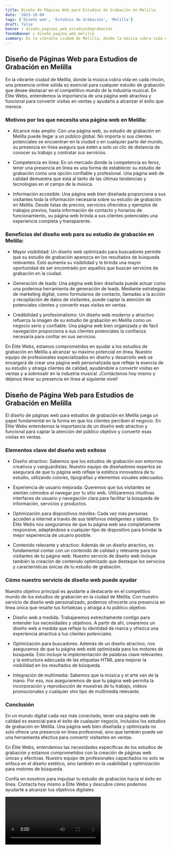 ```yaml
---
title: Diseño de Páginas Web para Estudios de Grabación en Melilla
date: '2023-10-04'
tags: ['Diseño web', 'Estudios de Grabación', 'Melilla']
draft: false
banner : diseño_paginas_web_estudiosdegrabación
fondoBanner : diseño_pagina_web_melilla
summary: En la vibrante ciudad de Melilla, donde la música cobra vida en cada rincón, una presencia online sólida es esencial para cualquier estudio de grabación que desee destacar en el competitivo mundo de la industria musical. En Élite Webs, entendemos la importancia de una página web atractiva y funcional para convertir visitas en ventas y ayudarlo a alcanzar el éxito que merece.
---
```


## Diseño de Páginas Web para Estudios de Grabación en Melilla

En la vibrante ciudad de Melilla, donde la música cobra vida en cada rincón, una presencia online sólida es esencial para cualquier estudio de grabación que desee destacar en el competitivo mundo de la industria musical. En Élite Webs, entendemos la importancia de una página web atractiva y funcional para convertir visitas en ventas y ayudarlo a alcanzar el éxito que merece.

### Motivos por los que necesita una página web en Melilla:

- Alcance más amplio: Con una página web, su estudio de grabación en Melilla puede llegar a un público global. No importa si sus clientes potenciales se encuentran en la ciudad o en cualquier parte del mundo, su presencia en línea asegura que estén a solo un clic de distancia de conocer su trabajo y contratar sus servicios.

- Competencia en línea: En un mercado donde la competencia es feroz, tener una presencia en línea es una forma de establecer su estudio de grabación como una opción confiable y profesional. Una página web de calidad demuestra que está al tanto de las últimas tendencias y tecnologías en el campo de la música.

- Información accesible: Una página web bien diseñada proporciona a sus visitantes toda la información necesaria sobre su estudio de grabación en Melilla. Desde listas de precios, servicios ofrecidos y ejemplos de trabajos previos, hasta información de contacto y horarios de funcionamiento, su página web brinda a sus clientes potenciales una experiencia completa y transparente.

### Beneficios del diseño web para su estudio de grabación en Melilla:

- Mayor visibilidad: Un diseño web optimizado para buscadores permite que su estudio de grabación aparezca en los resultados de búsqueda relevantes. Esto aumenta su visibilidad y le brinda una mayor oportunidad de ser encontrado por aquellos que buscan servicios de grabación en la ciudad.

- Generación de leads: Una página web bien diseñada puede actuar como una poderosa herramienta de generación de leads. Mediante estrategias de marketing digital, como formularios de contacto, llamadas a la acción y recopilación de datos de visitantes, puede captar la atención de potenciales clientes y convertir esas visitas en ventas.

- Credibilidad y profesionalismo: Un diseño web moderno y atractivo refuerza la imagen de su estudio de grabación en Melilla como un negocio serio y confiable. Una página web bien organizada y de fácil navegación proporciona a sus clientes potenciales la confianza necesaria para confiar en sus servicios.

En Élite Webs, estamos comprometidos en ayudar a los estudios de grabación en Melilla a alcanzar su máximo potencial en línea. Nuestro equipo de profesionales especializados en diseño y desarrollo web se encargará de crear una página web personalizada que refleje la esencia de su estudio y atraiga clientes de calidad, ayudándole a convertir visitas en ventas y a sobresalir en la industria musical. ¡Contáctenos hoy mismo y déjenos llevar su presencia en línea al siguiente nivel!

<GifSeo />

<Cta />

## Diseño de Página Web para Estudios de Grabación en Melilla

El diseño de páginas web para estudios de grabación en Melilla juega un papel fundamental en la forma en que los clientes perciben el negocio. En Élite Webs entendemos la importancia de un diseño web atractivo y funcional para captar la atención del público objetivo y convertir esas visitas en ventas.

### Elementos clave del diseño web exitoso

- Diseño atractivo: Sabemos que los estudios de grabación son entornos creativos y vanguardistas. Nuestro equipo de diseñadores expertos se asegurará de que tu página web refleje la estética innovadora de tu estudio, utilizando colores, tipografías y elementos visuales adecuados.

- Experiencia de usuario mejorada: Queremos que tus visitantes se sientan cómodos al navegar por tu sitio web. Utilizaremos intuitivas interfaces de usuario y navegación clara para facilitar la búsqueda de información, servicios y productos.

- Optimización para dispositivos móviles: Cada vez más personas acceden a internet a través de sus teléfonos inteligentes y tablets. En Élite Webs nos aseguramos de que tu página web sea completamente responsive, adaptándose a cualquier tipo de dispositivo para brindar la mejor experiencia de usuario posible.

- Contenido relevante y atractivo: Además de un diseño atractivo, es fundamental contar con un contenido de calidad y relevante para los visitantes de tu página web. Nuestro servicio de diseño web incluye también la creación de contenido optimizado que destaque los servicios y características únicas de tu estudio de grabación.

### Cómo nuestro servicio de diseño web puede ayudar

Nuestro objetivo principal es ayudarte a destacarte en el competitivo mundo de los estudios de grabación en la ciudad de Melilla. Con nuestro servicio de diseño web personalizado, podemos ofrecerte una presencia en línea única que resalte tus fortalezas y atraiga a tu público objetivo.

- Diseño web a medida: Trabajaremos estrechamente contigo para entender tus necesidades y objetivos. A partir de ahí, crearemos un diseño web a medida que refleje tu identidad de marca y ofrezca una experiencia atractiva a tus clientes potenciales.

- Optimización para buscadores: Además de un diseño atractivo, nos aseguramos de que tu página web esté optimizada para los motores de búsqueda. Esto incluye la implementación de palabras clave relevantes y la estructura adecuada de las etiquetas HTML para mejorar la visibilidad en los resultados de búsqueda.

- Integración de multimedia: Sabemos que la música y el arte van de la mano. Por eso, nos aseguraremos de que tu página web permita la incorporación y reproducción de muestras de tu trabajo, videos promocionales y cualquier otro tipo de multimedia relevante.

### Conclusión

En un mundo digital cada vez más conectado, tener una página web de calidad es esencial para el éxito de cualquier negocio, incluidos los estudios de grabación en Melilla. Una página web bien diseñada y optimizada no solo ofrece una presencia en línea profesional, sino que también puede ser una herramienta efectiva para convertir visitantes en ventas.

En Élite Webs, entendemos las necesidades específicas de los estudios de grabación y estamos comprometidos con la creación de páginas web únicas y efectivas. Nuestro equipo de profesionales capacitados no solo se enfoca en el diseño estético, sino también en la usabilidad y optimización para motores de búsqueda.

Confía en nosotros para impulsar tu estudio de grabación hacia el éxito en línea. Contacta hoy mismo a Élite Webs y descubre cómo podemos ayudarte a alcanzar tus objetivos digitales.

<Video />

<CtaBot job='Estudios de Grabación' city='Melilla'/>

<Gmaps query='Melilla+españa+maps' />